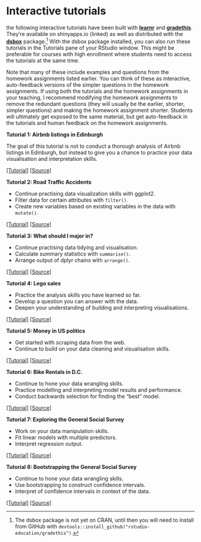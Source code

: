 # Interactive tutorials {#interactive-tutorials}

the following interactive tutorials have been built with [**learnr**](https://rstudio.github.io/learnr/publishing.html) and [**gradethis**](https://rstudio-education.github.io/gradethis/). They're available on shinyapps.io (linked) as well as distributed with the [**dsbox**](https://rstudio-education.github.io/dsbox/tutorials/index.html) package.^[The dsbox package is not yet on CRAN, until then you will need to install from GitHub with `devtools::install_github("rstudio-education/gradethis")`.] With the dsbox package installed, you can also run these tutorials in the Tutorials pane of your RStudio window. This might be preferable for courses with high enrollment where students need to access the tutorials at the same time. 

Note that many of these include examples and questions from the homework assignments listed earlier. You can think of these as interactive, auto-feedback versions of the simpler questions in the homework assignments. If using both the tutorials and the homework assignments in your teaching, I recommend modifying the homework assignments to remove the redundant questions (they will usually be the earlier, shorter, simpler questions) and making the homework assignment shorter. Students will ultimately get exposed to the same material, but get auto-feedback in the tutorials and human feedback on the homework assignments.


::: {.tutorial}
**Tutorial 1: Airbnb listings in Edinburgh** 

The goal of this tutorial is not to conduct a thorough analysis of Airbnb listings in Edinburgh, but instead to give you a chance to practice your data visualisation and interpretation skills.

[[Tutorial]](https://minecr.shinyapps.io/dsbox-01-edibnb/)
[[Source]](https://github.com/rstudio-education/dsbox/tree/master/inst/tutorials/01-basics)
:::


::: {.tutorial}
**Tutorial 2: Road Traffic Accidents** 

- Continue practising data visualization skills with ggplot2. 
- Filter data for certain attributes with `filter()`. 
- Create new variables based on existing variables in the data with `mutate()`. 

[[Tutorial]](https://minecr.shinyapps.io/dsbox-02-accidents/)
[[Source]](https://github.com/rstudio-education/dsbox/tree/master/inst/tutorials/02-accidents)
:::


::: {.tutorial}
**Tutorial 3: What should I major in?** 

- Continue practising data tidying and visualisation. 
- Calculate summary statistics with `summarise()`. 
- Arrange output of dplyr chains with `arrange()`. 

[[Tutorial]](https://minecr.shinyapps.io/dsbox-03-collegegrads/)
[[Source]](https://github.com/rstudio-education/dsbox/tree/master/inst/tutorials/03-collegegrads)
:::


::: {.tutorial}
**Tutorial 4: Lego sales** 

- Practice the analysis skills you have learned so far. 
- Develop a question you can answer with the data. 
- Deepen your understanding of building and interpreting visualisations. 

[[Tutorial]](https://minecr.shinyapps.io/dsbox-04-legosales/)
[[Source]](https://github.com/rstudio-education/dsbox/tree/master/inst/tutorials/04-legosales)
:::


::: {.tutorial}
**Tutorial 5: Money in US politics** 

- Get started with scraping data from the web. 
- Continue to build on your data cleaning and visualisation skills. 

[[Tutorial]](https://minecr.shinyapps.io/dsbox-05-moneyinpolitics/)
[[Source]](https://github.com/rstudio-education/dsbox/tree/master/inst/tutorials/05-moneyinpolitics)
:::


::: {.tutorial}
**Tutorial 6: Bike Rentals in D.C.** 

- Continue to hone your data wrangling skills.
- Practice modelling and interpreting model results and performance. 
- Conduct backwards selection for finding the "best" model.  

[[Tutorial]](https://minecr.shinyapps.io/dsbox-06-dcbikeshare/)
[[Source]](https://github.com/rstudio-education/dsbox/tree/master/inst/tutorials/06-dcbikeshare)
:::


::: {.tutorial}
**Tutorial 7: Exploring the General Social Survey** 

- Work on your data manipulation skills.
- Fit linear models with multiple predictors.
- Interpret regression output. 

[[Tutorial]](https://minecr.shinyapps.io/dsbox-07-exploregss/)
[[Source]](https://github.com/rstudio-education/dsbox/tree/master/inst/tutorials/07-exploregss)
:::


::: {.tutorial}
**Tutorial 8: Bootstrapping the General Social Survey** 

- Continue to hone your data wrangling skills.
- Use bootstrapping to construct confidence intervals.
- Interpret of confidence intervals in context of the data.

[[Tutorial]](https://minecr.shinyapps.io/dsbox-08-bootstrapgss/)
[[Source]](https://github.com/rstudio-education/dsbox/tree/master/inst/tutorials/08-bootstrapgss)
:::
